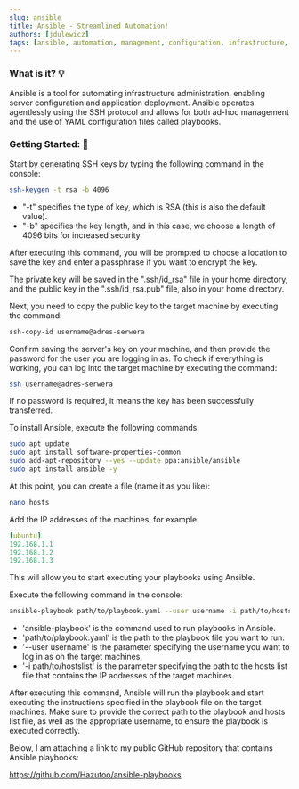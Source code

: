 ```yaml
---
slug: ansible
title: Ansible - Streamlined Automation!
authors: [jdulewicz]
tags: [ansible, automation, management, configuration, infrastructure, deployment]
---
```



### What is it? 💡

Ansible is a tool for automating infrastructure administration, enabling server configuration and application deployment. Ansible operates agentlessly using the SSH protocol and allows for both ad-hoc management and the use of YAML configuration files called playbooks.

### Getting Started: 🚀

Start by generating SSH keys by typing the following command in the console:

```bash
ssh-keygen -t rsa -b 4096
```

- "-t" specifies the type of key, which is RSA (this is also the default value).
- "-b" specifies the key length, and in this case, we choose a length of 4096 bits for increased security.

After executing this command, you will be prompted to choose a location to save the key and enter a passphrase if you want to encrypt the key.

The private key will be saved in the ".ssh/id_rsa" file in your home directory, and the public key in the ".ssh/id_rsa.pub" file, also in your home directory.

Next, you need to copy the public key to the target machine by executing the command:

```bash
ssh-copy-id username@adres-serwera
```

Confirm saving the server's key on your machine, and then provide the password for the user you are logging in as. To check if everything is working, you can log into the target machine by executing the command:

```bash
ssh username@adres-serwera
```

If no password is required, it means the key has been successfully transferred.

To install Ansible, execute the following commands:


```bash
sudo apt update
sudo apt install software-properties-common
sudo add-apt-repository --yes --update ppa:ansible/ansible
sudo apt install ansible -y
```

At this point, you can create a file (name it as you like):

```bash
nano hosts
```

Add the IP addresses of the machines, for example:

``` yaml title="hosts"
[ubuntu]
192.168.1.1
192.168.1.2
192.168.1.3
```

This will allow you to start executing your playbooks using Ansible.

Execute the following command in the console:

```bash
ansible-playbook path/to/playbook.yaml --user username -i path/to/hostslist.yaml
```

- 'ansible-playbook' is the command used to run playbooks in Ansible.
- 'path/to/playbook.yaml' is the path to the playbook file you want to run.
- '--user username' is the parameter specifying the username you want to log in as on the target machines.
- '-i path/to/hostslist' is the parameter specifying the path to the hosts list file that contains the IP addresses of the target machines.

After executing this command, Ansible will run the playbook and start executing the instructions specified in the playbook file on the target machines. Make sure to provide the correct path to the playbook and hosts list file, as well as the appropriate username, to ensure the playbook is executed correctly.

Below, I am attaching a link to my public GitHub repository that contains Ansible playbooks:

https://github.com/Hazutoo/ansible-playbooks

